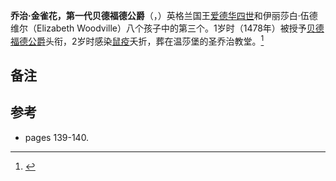 '''乔治·金雀花，第一代贝德福德公爵'''（{{lang-en|'''George Plantagenet, 1st Duke of Bedford'''}}，{{bd|1477年|3月|1479年|3月|}}）英格兰国王[[爱德华四世_(英格兰)|爱德华四世]]和伊丽莎白·伍德维尔（Elizabeth Woodville）八个孩子中的第三个。1岁时（1478年）被授予[[贝德福德公爵|贝德福德公爵]]头衔，2岁时感染[[鼠疫|鼠疫]]夭折，葬在温莎堡的圣乔治教堂。<ref>{{cite web |title=p. 10165 § 101649 |last=Lundy |first=Darryl |url=http://www.thepeerage.com/p10165.htm#i101649 |work=The Peerage |accessdate=15 October 2011 |archive-date=2016-04-21 |archive-url=https://web.archive.org/web/20160421091524/http://www.thepeerage.com/p10165.htm#i101649 |dead-url=no }}{{Verify credibility|failed=y |date=February 2013}}<!--Lundy is not a reliable source so cite Lundy's reliable source See [[WP:SAYWHEREYOUREADIT|WP:SAYWHEREYOUREADIT]]--></ref>

==备注==
{{Reflist|2}}

==参考==
* {{cite book|author=Weir, Alison|title=Britain's Royal Family: A Complete Genealogy|publisher=The Bodley Head London, U.K|year=1999}} pages 139-140.

{{貝德福德公爵}}